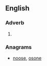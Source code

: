 ==English==

===Adverb===
{{infl|en|adverb}}

# {{obsolete spelling of|[[soon]]}}

===Anagrams===
* [[noose#English|noose]], [[osone#English|osone]]